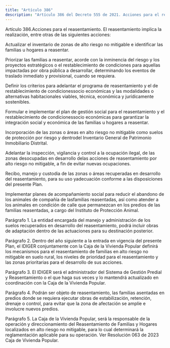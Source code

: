 ```yaml
---
title: "Artículo 386"
description: "Artículo 386 del Decreto 555 de 2021. Acciones para el reasentamiento."
---
```


Artículo 386.Acciones para el reasentamiento. El reasentamiento implica la realización, entre otras de las siguientes acciones:
 
Actualizar el inventario de zonas de alto riesgo no mitigable e identificar las familias u hogares a reasentar.
 
Priorizar las familias a reasentar, acorde con la inminencia del riesgo y los proyectos estratégicos o el restablecimiento de condiciones para aquellas impactadas por obra pública a desarrollar, determinando los eventos de traslado inmediato y provisional, cuando se requiera.
 
Definir los criterios para adelantar el programa de reasentamiento y el de restablecimiento de condicionessocio económicas y las modalidades o alternativas habitacionales viables, técnica, económica y jurídicamente sostenibles.
 
Formular e implementar el plan de gestión social para el reasentamiento y el restablecimiento de condicionessocio económicas para garantizar la integración social y económica de las familias u hogares a reasentar.
 
Incorporación de las zonas o áreas en alto riesgo no mitigable como suelos de protección por riesgo y dentrodel Inventario General de Patrimonio Inmobiliario Distrital.
 
Adelantar la inspección, vigilancia y control a la ocupación ilegal, de las zonas desocupadas en desarrollo delas acciones de reasentamiento por alto riesgo no mitigable, a fin de evitar nuevas ocupaciones.
 
Recibo, manejo y custodia de las zonas o áreas recuperadas en desarrollo del reasentamiento, para su uso yadecuación conforme a las disposiciones del presente Plan.
 
Implementar planes de acompañamiento social para reducir el abandono de los animales de compañía de lasfamilias reasentadas, así como atender a los animales en condición de calle que permanezcan en los predios de las familias reasentadas, a cargo del Instituto de Protección Animal.
 
Parágrafo 1. La entidad encargada del manejo y administración de los suelos recuperados en desarrollo del reasentamiento, podrá incluir obras de adaptación dentro de las actuaciones para su destinación posterior.
 
Parágrafo 2. Dentro del año siguiente a la entrada en vigencia del presente Plan, el IDIGER conjuntamente con la Caja de la Vivienda Popular definirá los mecanismos para el reasentamiento de familias en alto riesgo no mitigable en suelo rural, los niveles de prioridad para el reasentamiento y las zonas prioritarias para el desarrollo de sus acciones.
 
Parágrafo 3. El IDIGER será el administrador del Sistema de Gestión Predial y Reasentamiento o el que haga sus veces y lo mantendrá actualizado en coordinación con la Caja de la Vivienda Popular.
 
Parágrafo 4. Podrán ser objeto de reasentamiento, las familias asentadas en predios donde se requiera ejecutar obras de estabilización, retención, drenaje o control, para evitar que la zona de afectación se amplíe e involucre nuevos predios.
 
Parágrafo 5. La Caja de la Vivienda Popular, será la responsable de la operación y direccionamiento del Reasentamiento de Familias y Hogares localizados en alto riesgo no mitigable, para lo cual determinará la reglamentación aplicable para su operación.
Ver Resolución 063 de 2023 Caja de Vivienda Popular.